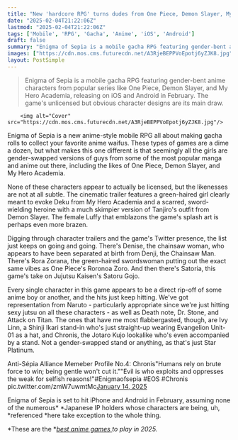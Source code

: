 ```yaml
---
title: "New 'hardcore RPG' turns dudes from One Piece, Demon Slayer, My Hero Academia, and more into hot unlicensed anime waifus and it is absolutely not subtle"
date: "2025-02-04T21:22:06Z"
lastmod: "2025-02-04T21:22:06Z"
tags: ['Mobile', 'RPG', 'Gacha', 'Anime', 'iOS', 'Android']
draft: false
summary: "Enigma of Sepia is a mobile gacha RPG featuring gender-bent anime characters from popular series like One Piece, Demon Slayer, and My Hero Academia,  releasing on iOS and Android in February.  The game's unlicensed but obvious character designs are its main draw."
images: ["https://cdn.mos.cms.futurecdn.net/A3RjeBEPPVoEpotj6yZJK8.jpg"]
layout: PostSimple
---
```

> Enigma of Sepia is a mobile gacha RPG featuring gender-bent anime characters from popular series like One Piece, Demon Slayer, and My Hero Academia,  releasing on iOS and Android in February.  The game's unlicensed but obvious character designs are its main draw.


        <img alt="Cover" src="https://cdn.mos.cms.futurecdn.net/A3RjeBEPPVoEpotj6yZJK8.jpg"/>
        
Enigma of Sepia is a new anime-style mobile RPG all about making gacha rolls to collect your favorite anime waifus. These types of games are a dime a dozen, but what makes this one different is that seemingly all the girls are gender-swapped versions of guys from some of the most popular manga and anime out there, including the likes of One Piece, Demon Slayer, and My Hero Academia.

None of these characters appear to actually be licensed, but the likenesses are not at all subtle. The cinematic trailer features a green-haired girl clearly meant to evoke Deku from My Hero Academia and a scarred, sword-wielding heroine with a much skimpier version of Tanjiro's outfit from Demon Slayer. The female Luffy that emblazons the game's splash art is perhaps even more brazen.

Digging through character trailers and the game's Twitter presence, the list just keeps on going and going. There's Denise, the chainsaw woman, who appears to have been separated at birth from Denji, the Chainsaw Man. There's Rora Zorana, the green-haired swordswoman putting out the exact same vibes as One Piece's Roronoa Zoro. And then there's Satoria, this game's take on Jujutsu Kaisen's Satoru Gojo.

Every single character in this game appears to be a direct rip-off of some anime boy or another, and the hits just keep hitting. We've got representation from Naruto - particularly appropriate since we're just hitting sexy jutsu on all these characters - as well as Death note, Dr. Stone, and Attack on Titan. The ones that have me most flabbergasted, though, are Ivy Linn, a Shinji Ikari stand-in who's just straight-up wearing Evangelion Unit-01 as a hat, and Chronis, the Jotaro Kujo lookalike who's even accompanied by a stand. Not a gender-swapped stand or anything, as that's just Star Platinum.

Anti-Sépia Alliance Memeber Profile No.4: Chronis"Humans rely on brute force to win; being gentle won't cut it.""Evil is who exploits and oppresses the weak for selfish reasons!"#Enigmaofsepia #EOS #Chronis pic.twitter.com/zmW7uwmtMc[January 14, 2025](https://twitter.com/cantworkitout/status/1878985586780111192)

Enigma of Sepia is set to hit iPhone and Android in February, assuming none of the numerous* *Japanese IP holders whose characters are being, uh, *referenced *here take exception to the whole thing.

*These are the *[<em>best anime games </em>](https://www.gamesradar.com/best-anime-games/)*to play in 2025.*
        